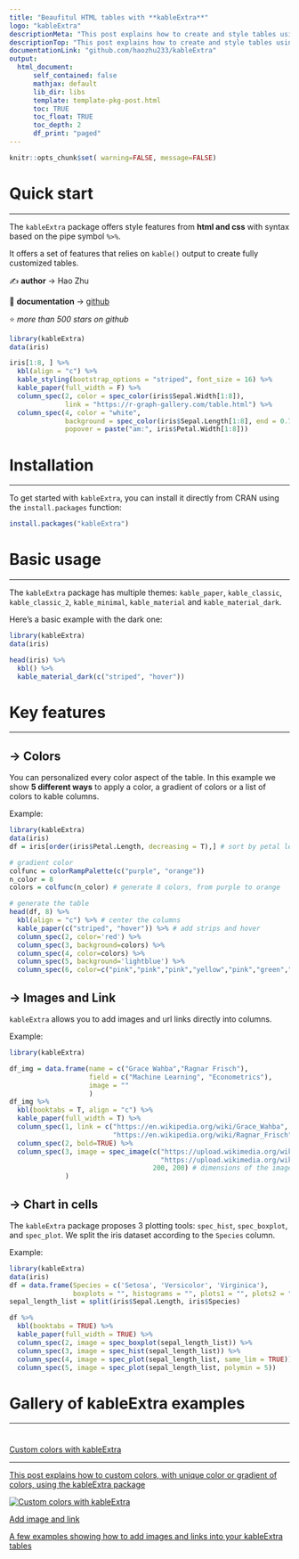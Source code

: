 ```yaml
---
title: "Beaufitul HTML tables with **kableExtra**"
logo: "kableExtra"
descriptionMeta: "This post explains how to create and style tables using the kableExtra package. It provides several reproducible examples with explanation and R code."
descriptionTop: "This post explains how to create and style tables using the `kableExtra`.<br/>This post showcases the **key features** of `kableExtra` and provides a set of **table examples** using the package."
documentationLink: "github.com/haozhu233/kableExtra"
output:
  html_document:
      self_contained: false    
      mathjax: default
      lib_dir: libs
      template: template-pkg-post.html
      toc: TRUE
      toc_float: TRUE
      toc_depth: 2
      df_print: "paged"
---
```


```r
knitr::opts_chunk$set( warning=FALSE, message=FALSE)
```

<div class="container">

# Quick start
***
The `kableExtra` package offers style features from **html and css** with syntax based on the pipe symbol `%>%`.

<div class = "row">

<div class = "col-md-5  col-sm-12 align-self-center">

It offers a set of features that relies on `kable()` output to create fully customized tables.

✍️ **author** &rarr; Hao Zhu

📘 **documentation** &rarr; [github](https://github.com/haozhu233/kableExtra)

⭐️ *more than 500 stars on github*
</div>

<div class = "col-md-7  col-sm-12">
```r
library(kableExtra)
data(iris)

iris[1:8, ] %>%
  kbl(align = "c") %>%
  kable_styling(bootstrap_options = "striped", font_size = 16) %>%
  kable_paper(full_width = F) %>%
  column_spec(2, color = spec_color(iris$Sepal.Width[1:8]),
              link = "https://r-graph-gallery.com/table.html") %>%
  column_spec(4, color = "white",
              background = spec_color(iris$Sepal.Length[1:8], end = 0.7),
              popover = paste("am:", iris$Petal.Width[1:8]))
```
</div>
</div>

# Installation
***
To get started with `kableExtra`, you can install it directly from CRAN using the `install.packages` function:

```r
install.packages("kableExtra")
```

# Basic usage 
***

The `kableExtra` package has multiple themes: `kable_paper`, `kable_classic`, `kable_classic_2`, `kable_minimal`, `kable_material` and `kable_material_dark`.

Here's a basic example with the dark one:

<div class = "row">
<div class = "col-md-12  col-sm-12">
```r
library(kableExtra)
data(iris)

head(iris) %>%
  kbl() %>%
  kable_material_dark(c("striped", "hover"))
```
</div>
</div>

# Key features
***


## &rarr; Colors
You can personalized every color aspect of the table. In this example we show **5 different ways** to apply a color, a gradient of colors or a list of colors to kable columns. 

Example:

```r
library(kableExtra)
data(iris)
df = iris[order(iris$Petal.Length, decreasing = T),] # sort by petal length value

# gradient color
colfunc = colorRampPalette(c("purple", "orange"))
n_color = 8
colors = colfunc(n_color) # generate 8 colors, from purple to orange

# generate the table
head(df, 8) %>%
  kbl(align = "c") %>% # center the columns
  kable_paper(c("striped", "hover")) %>% # add strips and hover
  column_spec(2, color='red') %>%
  column_spec(3, background=colors) %>%
  column_spec(4, color=colors) %>%
  column_spec(5, background='lightblue') %>%
  column_spec(6, color=c("pink","pink","pink","yellow","pink","green","pink","pink"))
```


## &rarr; Images and Link
`kableExtra` allows you to add images and url links directly into columns.

Example:

```r
library(kableExtra)

df_img = data.frame(name = c("Grace Wahba","Ragnar Frisch"),
                    field = c("Machine Learning", "Econometrics"),
                    image = ""
                    )
df_img %>%
  kbl(booktabs = T, align = "c") %>%
  kable_paper(full_width = T) %>%
  column_spec(1, link = c("https://en.wikipedia.org/wiki/Grace_Wahba",
                          "https://en.wikipedia.org/wiki/Ragnar_Frisch")) %>%
  column_spec(2, bold=TRUE) %>%
  column_spec(3, image = spec_image(c("https://upload.wikimedia.org/wikipedia/commons/thumb/3/35/Grace_Wahba_1986.jpg/440px-Grace_Wahba_1986.jpg",
                                      "https://upload.wikimedia.org/wikipedia/commons/a/a1/Uio_frisch_2006_0025.jpg"),
                                    200, 200) # dimensions of the images
              )
```


## &rarr; Chart in cells
The `kableExtra` package proposes 3 plotting tools: `spec_hist`, `spec_boxplot`, and `spec_plot`. We split the iris dataset according to the `Species` column. 

Example:

```r
library(kableExtra)
data(iris)
df = data.frame(Species = c('Setosa', 'Versicolor', 'Virginica'),
                boxplots = "", histograms = "", plots1 = "", plots2 = "")
sepal_length_list = split(iris$Sepal.Length, iris$Species)

df %>%
  kbl(booktabs = TRUE) %>%
  kable_paper(full_width = TRUE) %>%
  column_spec(2, image = spec_boxplot(sepal_length_list)) %>%
  column_spec(3, image = spec_hist(sepal_length_list)) %>%
  column_spec(4, image = spec_plot(sepal_length_list, same_lim = TRUE)) %>%
  column_spec(5, image = spec_plot(sepal_length_list, polymin = 5))
```




# Gallery of kableExtra examples
***
<section class=bg id=portfolio style=padding-top:10px><div class=container><div class=row id=portfolio-items><div class="portfolio-item col-sm-6 col-md-6"><a class=portfolio-link href=web-dumbbell-chart-with-a-gap-column.html><div class=portfolio-hover><div class=portfolio-hover-content><p>Custom colors with kableExtra<hr><p class=explanation_portfolio>This post explains how to custom colors, with unique color or gradient of colors, using the kableExtra package</div></div><img alt="Custom colors with kableExtra"class="img-fluid imgOfPortfolio"src=../img/graph/362-customize-colors-in-kableExtra-3.png></a></div><div class="portfolio-item col-sm-6 col-md-6"><a class=portfolio-link href=line-chart-dual-Y-axis-ggplot2.html><div class=portfolio-hover><div class=portfolio-hover-content><p>Add image and link<p class=explanation_portfolio>A few examples showing how to add images and links into your kableExtra tables</div></div><img alt=""class="img-fluid imgOfPortfolio"src=../img/graph/363-add-images-and-links-in-kableExtra-1.png></a></div></div></div></div></section>

<!-- Close container -->
</div>
